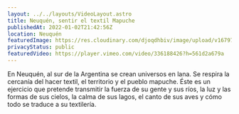 ```yaml
---
layout: ../../layouts/VideoLayout.astro
title: Neuquén, sentir el textil Mapuche
publishedAt: 2022-01-02T21:42:56Z
location: Neuquén
featuredImage: https://res.cloudinary.com/djoqdhbiv/image/upload/v1679797628/web/Tramas/neuquen-sentir-el-textil-mapuche/Neuqu%C3%A9n-portada_rleeso.webp
privacyStatus: public
featuredVideo: https://player.vimeo.com/video/336188426?h=561d2a679a
---
```


En Neuquén, al sur de la Argentina se crean universos en lana. Se respira la cercanía del hacer textil, el territorio y el pueblo mapuche. Éste es un ejercicio que pretende transmitir la fuerza de su gente y sus ríos, la luz y las formas de sus cielos, la calma de sus lagos, el canto de sus aves y cómo todo se traduce a su textilería.

